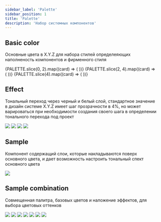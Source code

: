 ```yaml
---
sidebar_label: 'Palette'
sidebar_position: 1
title: 'Palette'
description: 'Набор системных компонентов'
---
```








<headermeta
 title='Palette'
 description='Раздел включает в себя набор системных компонентов, используемыхдля построения базовых компонентов дизайн-системы. Отношения между цветами и их свойствами для создания масштабируемой основы для цвета.'
  designer='Олег Астахов'
  developer='Кирилл Артуров'
  version='1.0'
  status='Work in progress'
  json='JSON'
  sass='SASS'
  bitbucketLink='https://google.com'
  figmaLink='https://google.com'
  jiraLink='https://google.com'
  headerImage={palletteImage}
/>

## Basic color

Основные цвета в X.Y.Z для набора стилей определеяющих наполненость компонентов и фирменного стиля

<docviewport codeBlock={CardSource}>
   <examples cols={2} mb={32}>
    {PALETTE.slice(0, 2).map((card) => (
      <example key={card.name} exampleCode={card.exampleCode}>
        <Card {...card}  />
      </example>
    ))}
  </examples>

  <examples cols={2} mb={32}>
    {PALETTE.slice(2, 4).map((card) => (
      <example key={card.name} exampleCode={card.exampleCode}>
        <Card {...card}  />
      </example>
    ))}
  </examples>

  <examples cols={4}>
    {PALETTE.slice(4).map((card) => (
      <example key={card.name} exampleCode={card.exampleCode}>
        <Card {...card}  />
      </example>
    ))}
  </examples>
</docviewport>

<divider />

## Effect

Тональный переход через черный и белый слой, cтандартное значение в дизайн системе X.Y.Z имеет шаг прозрачности в 4%, но может варироваться при необходимости создания своего шага в определении тонального перехода под проект

<docviewport>
  <examples cols={1}>
    <img src={effectWhite} />
    <img src={effectWhiteOverlay} />
    <img src={effectBlack} />
    <img src={effectBlackOverlay} />
  </examples>
</docviewport>

<divider />

## Sample

Компонент содержащий слои, которые накладываются поверх основного цвета, и дает возможность настроить тональный спект основного цвета

<docviewport>
  <img src={sampleCard} />
</docviewport>

<divider />

## Sample combination

Совмещенная палитра, базовых цветов и наложение эффектов, для выбора цветовых оттенков

<docviewport>
  <img src={comb1} style={{ marginBottom: '40px' }} />
  <img src={comb2} style={{ marginBottom: '40px' }} />
  <img src={comb3} style={{ marginBottom: '40px' }} />
  <img src={comb4} style={{ marginBottom: '40px' }} />
  <img src={comb5} style={{ marginBottom: '40px' }} />
  <img src={comb6} style={{ marginBottom: '40px' }} />
  <img src={comb7} />
</docviewport>

<divider marginTop={128} marginBottom={0} />

